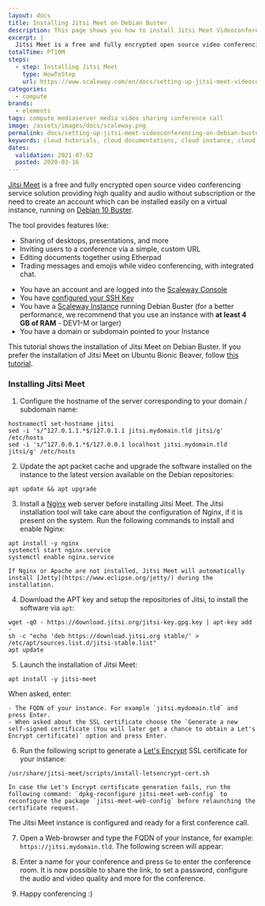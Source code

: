 ```yaml
---
layout: docs
title: Installing Jitsi Meet on Debian Buster
description: This page shows you how to install Jitsi Meet Videoconferencing on Debian Buster (10)
excerpt: |
  Jitsi Meet is a free and fully encrypted open source video conferencing service solution providing high quality and audio without subscription or the need to create an account.
totalTime: PT10M
steps:
  - step: Installing Jitsi Meet
    type: HowToStep
    url: https://www.scaleway.com/en/docs/setting-up-jitsi-meet-videoconferencing-on-debian-buster/#-Installing-Jitsi-Meet
categories:
  - compute
brands:
  - elements
tags: compute mediaserver media video sharing conference call
image: /assets/images/docs/scaleway.png
permalink: docs/setting-up-jitsi-meet-videoconferencing-on-debian-buster/
keywords: cloud tutorials, cloud documentations, cloud instance, cloud hosting, ubuntu server, debian server, linux server, IAAS, baremetal, scalability, ARM, physical server, dedicated server, physicalization, server, jitsi, media, conference, conference call, chat, debian 10
dates:
  validation: 2021-07-02
  posted: 2020-03-16
---
```


[Jitsi Meet](https://jitsi.org/jitsi-meet/) is a free and fully encrypted open source video conferencing service solution providing high quality and audio without subscription or the need to create an account which can be installed easily on a virtual instance, running on [Debian 10 Buster](https://www.debian.org).

The tool provides features like:

- Sharing of desktops, presentations, and more
- Inviting users to a conference via a simple, custom URL
- Editing documents together using Etherpad
- Trading messages and emojis while video conferencing, with integrated chat.

<Message type="requirement">

  - You have an account and are logged into the [Scaleway Console](https://console.scaleway.com)
  - You have [configured your SSH Key](/console/my-project/how-to/create-ssh-key/)
  - You have a [Scaleway Instance](/compute/instances/how-to/create-an-instance/) running Debian Buster (for a better performance, we recommend that you use an instance with **at least 4 GB of RAM** - DEV1-M or larger)
  - You have a domain or subdomain pointed to your Instance

</Message>

<Message type="note">

  This tutorial shows the installation of Jitsi Meet on Debian Buster. If you prefer the installation of Jitsi Meet on Ubuntu Bionic Beaver, follow [this tutorial](/tutorials/jitsi-ubuntu-bionic).

</Message>

### Installing Jitsi Meet

1. Configure the hostname of the server corresponding to your domain / subdomain name:

  ```
  hostnamectl set-hostname jitsi
  sed -i 's/^127.0.1.1.*$/127.0.1.1 jitsi.mydomain.tld jitsi/g' /etc/hosts
  sed -i 's/^127.0.0.1.*$/127.0.0.1 localhost jitsi.mydomain.tld jitsi/g' /etc/hosts
  ```

2. Update the apt packet cache and upgrade the software installed on the instance to the latest version available on the Debian repositories:

  ```
  apt update && apt upgrade
  ```

3. Install a [Nginx](https://nginx.org) web server before installing Jitsi Meet. The Jitsi installation tool will take care about the configuration of Nginx, if it is present on the system. Run the following commands to install and enable Nginx:

  ```
  apt install -y nginx
  systemctl start nginx.service
  systemctl enable nginx.service
  ```

  <Message type="important">

    If Nginx or Apache are not installed, Jitsi Meet will automatically install [Jetty](https://www.eclipse.org/jetty/) during the installation.

  </Message>

4. Download the APT key and setup the repositories of Jitsi, to install the software via `apt`:

  ```
  wget -qO - https://download.jitsi.org/jitsi-key.gpg.key | apt-key add -
  sh -c "echo 'deb https://download.jitsi.org stable/' > /etc/apt/sources.list.d/jitsi-stable.list"
  apt update
  ```

5. Launch the installation of Jitsi Meet:

  ```
  apt install -y jitsi-meet
  ```

  When asked, enter:

    - The FQDN of your instance. For example `jitsi.mydomain.tld` and press Enter.
    - When asked about the SSL certificate choose the `Generate a new self-signed certificate (You will later get a chance to obtain a Let's Encrypt certificate)` option and press Enter.

6. Run the following script to generate a [Let's Encrypt](https://letsencrypt.org) SSL certificate for your instance:

  ```
  /usr/share/jitsi-meet/scripts/install-letsencrypt-cert.sh
  ```

  <Message type="tip">

    In case the Let's Encrypt certificate generation fails, run the following command: `dpkg-reconfigure jitsi-meet-web-config` to reconfigure the package `jitsi-meet-web-config` before relaunching the certificate request.

  </Message>

  The Jitsi Meet instance is configured and ready for a first conference call.

7. Open a Web-browser and type the FQDN of your instance, for example: `https://jitsi.mydomain.tld`. The following screen will appear:

  <Lightbox src="scaleway-jitsi_home_2.png" alt="" />

8. Enter a name for your conference and press `Go` to enter the conference room. It is now possible to share the link, to set a password, configure the audio and video quality and more for the conference.

9. Happy conferencing :)

<Lightbox src="scaleway-jitsi-meet-conf-call-2.jpg" alt="" />

